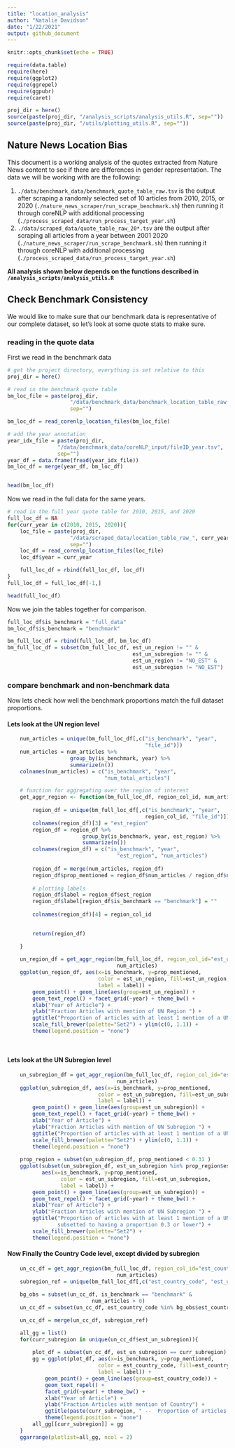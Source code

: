 ```yaml
---
title: "location_analysis"
author: "Natalie Davidson"
date: "1/22/2021"
output: github_document
---
```


```r
knitr::opts_chunk$set(echo = TRUE)

require(data.table)
require(here)
require(ggplot2)
require(ggrepel)
require(ggpubr)
require(caret)

proj_dir = here()
source(paste(proj_dir, "/analysis_scripts/analysis_utils.R", sep=""))
source(paste(proj_dir, "/utils/plotting_utils.R", sep=""))
```

## Nature News Location Bias

This document is a working analysis of the quotes extracted from Nature News content to see if there are differences in gender representation.
The data we will be working with are the following:

1) `./data/benchmark_data/benchmark_quote_table_raw.tsv` is the output after scraping a randomly selected set of 10 articles from 2010, 2015, or 2020 (`./nature_news_scraper/run_scrape_benchmark.sh`) then running it through coreNLP with additional processing (`./process_scraped_data/run_process_target_year.sh`)
2) `./data/scraped_data/quote_table_raw_20*.tsv` are the output after scraping all articles from a year between 2001 2020 (`./nature_news_scraper/run_scrape_benchmark.sh`) then running it through coreNLP with additional processing (`./process_scraped_data/run_process_target_year.sh`)


**All analysis shown below depends on the functions described in `/analysis_scripts/analysis_utils.R`**


## Check Benchmark Consistency

We would like to make sure that our benchmark data is representative of our complete dataset, so let's look at some quote stats to make sure.

### reading in the quote data

First we read in the benchmark data
```r

# get the project directory, everything is set relative to this
proj_dir = here()

# read in the benchmark quote table
bm_loc_file = paste(proj_dir, 
                    "/data/benchmark_data/benchmark_location_table_raw.tsv", 
                    sep="")

bm_loc_df = read_corenlp_location_files(bm_loc_file)

# add the year annotation
year_idx_file = paste(proj_dir, 
                "/data/benchmark_data/coreNLP_input/fileID_year.tsv", 
                sep="")
year_df = data.frame(fread(year_idx_file))
bm_loc_df = merge(year_df, bm_loc_df)


head(bm_loc_df)


```

Now we read in the full data for the same years.
```r

# read in the full year quote table for 2010, 2015, and 2020
full_loc_df = NA
for(curr_year in c(2010, 2015, 2020)){
    loc_file = paste(proj_dir, 
                    "/data/scraped_data/location_table_raw_", curr_year, ".tsv", 
                    sep="")
    loc_df = read_corenlp_location_files(loc_file)
    loc_df$year = curr_year

    full_loc_df = rbind(full_loc_df, loc_df)
}
full_loc_df = full_loc_df[-1,]

head(full_loc_df)


```

Now we join the tables together for comparison.
```r

full_loc_df$is_benchmark = "full_data"
bm_loc_df$is_benchmark = "benchmark"

bm_full_loc_df = rbind(full_loc_df, bm_loc_df)
bm_full_loc_df = subset(bm_full_loc_df, est_un_region != "" & 
                                        est_un_subregion != "" &
                                        est_un_region != "NO_EST" & 
                                        est_un_subregion != "NO_EST")

```

### compare benchmark and non-benchmark data

Now lets check how well the benchmark proportions match the full dataset proportions.

#### Lets look at the UN region level
```r

    
    num_articles = unique(bm_full_loc_df[,c("is_benchmark", "year", 
                                            "file_id")])
    num_articles = num_articles %>%
                    group_by(is_benchmark, year) %>% 
                    summarize(n())
    colnames(num_articles) = c("is_benchmark", "year",
                               "num_total_articles")

    # function for aggregating over the region of interest
    get_aggr_region <- function(bm_full_loc_df, region_col_id, num_articles){
        
        region_df = unique(bm_full_loc_df[,c("is_benchmark", "year", 
                                            region_col_id, "file_id")])
        colnames(region_df)[3] = "est_region"
        region_df = region_df %>%
                        group_by(is_benchmark, year, est_region) %>% 
                        summarize(n())
        colnames(region_df) = c("is_benchmark", "year",
                                   "est_region", "num_articles")
        
        region_df = merge(num_articles, region_df)
        region_df$prop_mentioned = region_df$num_articles / region_df$num_total_articles
        
        # plotting labels
        region_df$label = region_df$est_region
        region_df$label[region_df$is_benchmark == "benchmark"] = ""
        
        colnames(region_df)[4] = region_col_id

        
        return(region_df)

    }
    
    un_region_df = get_aggr_region(bm_full_loc_df, region_col_id="est_un_region", 
                                   num_articles)
    ggplot(un_region_df, aes(x=is_benchmark, y=prop_mentioned, 
                             color = est_un_region, fill=est_un_region,
                             label = label)) +
        geom_point() + geom_line(aes(group=est_un_region)) + 
        geom_text_repel() + facet_grid(~year) + theme_bw() + 
        xlab("Year of Article") + 
        ylab("Fraction Articles with mention of UN Region ") +
        ggtitle("Proportion of articles with at least 1 mention of a UN Region") + 
        scale_fill_brewer(palette="Set2") + ylim(c(0, 1.1)) +
        theme(legend.position = "none")
    
    

```

#### Lets look at the UN Subregion level
```r

    
    un_subregion_df = get_aggr_region(bm_full_loc_df, region_col_id="est_un_subregion", 
                                   num_articles)
    ggplot(un_subregion_df, aes(x=is_benchmark, y=prop_mentioned, 
                             color = est_un_subregion, fill=est_un_subregion,
                             label = label)) +
        geom_point() + geom_line(aes(group=est_un_subregion)) + 
        geom_text_repel() + facet_grid(~year) + theme_bw() + 
        xlab("Year of Article") + 
        ylab("Fraction Articles with mention of UN Subregion ") +
        ggtitle("Proportion of articles with at least 1 mention of a UN Subregion") + 
        scale_fill_brewer(palette="Set2") + ylim(c(0, 1.1)) +
        theme(legend.position = "none")
    
    prop_region = subset(un_subregion_df, prop_mentioned < 0.31 )
    ggplot(subset(un_subregion_df, est_un_subregion %in% prop_region$est_un_subregion),
           aes(x=is_benchmark, y=prop_mentioned, 
                 color = est_un_subregion, fill=est_un_subregion,
                 label = label)) +
        geom_point() + geom_line(aes(group=est_un_subregion)) + 
        geom_text_repel() + facet_grid(~year) + theme_bw() + 
        xlab("Year of Article") + 
        ylab("Fraction Articles with mention of UN Subregion ") +
        ggtitle("Proportion of articles with at least 1 mention of a UN Subregion
                subsetted to having a proportion 0.3 or lower") + 
        scale_fill_brewer(palette="Set2") +
        theme(legend.position = "none")


```

#### Now Finally the Country Code level, except divided by subregion
```r

    
    un_cc_df = get_aggr_region(bm_full_loc_df, region_col_id="est_country_code", 
                                   num_articles)
    subregion_ref = unique(bm_full_loc_df[,c("est_country_code", "est_un_subregion")])
    
    bg_obs = subset(un_cc_df, is_benchmark == "benchmark" & 
                           num_articles > 0)
    un_cc_df = subset(un_cc_df, est_country_code %in% bg_obs$est_country_code)

    un_cc_df = merge(un_cc_df, subregion_ref)

    all_gg = list()
    for(curr_subregion in unique(un_cc_df$est_un_subregion)){
        
        plot_df = subset(un_cc_df, est_un_subregion == curr_subregion)
        gg = ggplot(plot_df, aes(x=is_benchmark, y=prop_mentioned, 
                             color = est_country_code, fill=est_country_code,
                             label = label)) +
            geom_point() + geom_line(aes(group=est_country_code)) +
            geom_text_repel() + 
            facet_grid(~year) + theme_bw() + 
            xlab("Year of Article") + 
            ylab("Fraction Articles with mention of Country") +
            ggtitle(paste(curr_subregion, " --  Proportion of articles with at least 1 mention of a Country on BG")) + 
            theme(legend.position = "none")
        all_gg[[curr_subregion]] = gg
    }
    ggarrange(plotlist=all_gg, ncol = 2)
    

```